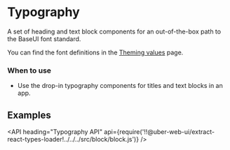 <!--
Copyright (c) 2018 Uber Technologies, Inc.

This source code is licensed under the MIT license found in the
LICENSE file in the root directory of this source tree.
-->




# Typography

A set of heading and text block components for an out-of-the-box path to the BaseUI font standard.

You can find the font definitions in the [Theming values](/theming/theming-values/) page.

### When to use

- Use the drop-in typography components for titles and text blocks in an app.

## Examples

<Example title="Typography Headings" path="examples/typography/heading.js">
  <Heading />
</Example>

<Example title="Typography Text Blocks" path="examples/typography/text.js">
  <Text />
</Example>

<Example title="Typography Display Block" path="examples/typography/display.js">
  <Display />
</Example>

<API
  heading="Typography API"
  api={require('!!@uber-web-ui/extract-react-types-loader!../../../src/block/block.js')}
/>
